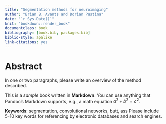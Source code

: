 ```yaml
---
title: "Segmentation methods for neuroimaging"
author: "Brian B. Avants and Dorian Pustina"
date: "`r Sys.Date()`"
knit: "bookdown::render_book"
documentclass: book
bibliography: [book.bib, packages.bib]
biblio-style: apalike
link-citations: yes
---
```


# Abstract

In one or two paragraphs, please write an overview of the method described.

This is a _sample_ book written in **Markdown**. You can use anything that Pandoc's Markdown supports, e.g., a math equation $a^2 + b^2 = c^2$.

**Keywords**: segmentation, convolutional networks, butt, ass Please include 5-10 key words for referencing by electronic databases and search engines.
